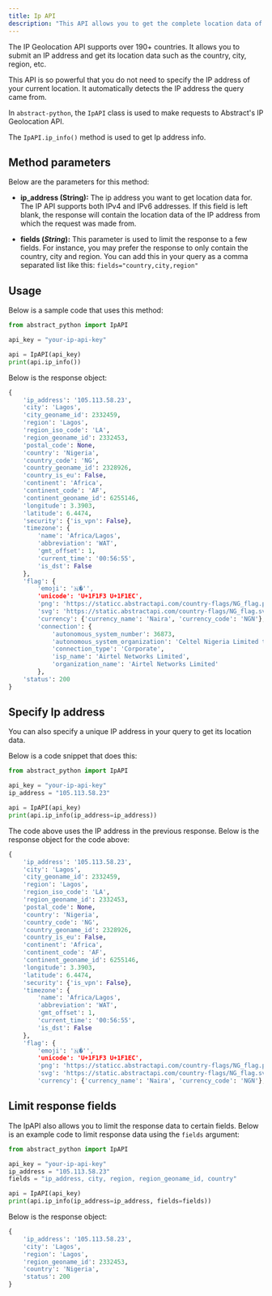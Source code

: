 ```yaml
---
title: Ip API
description: "This API allows you to get the complete location data of an IP address."
---
```


The IP Geolocation API supports over 190+ countries. It allows you to submit an IP address and get its location data such as the country, city, region, etc.

This API is so powerful that you do not need to specify the IP address of your current location. It automatically detects the IP address the query came from.

In `abstract-python`, the `IpAPI` class is used to make requests to Abstract's IP Geolocation API.

The `IpAPI.ip_info()` method is used to get Ip address info.

## Method parameters

Below are the parameters for this method:

- **ip_address (String):** The ip address you want to get location data for. The IP API supports both IPv4 and IPv6 addresses.
  If this field is left blank, the response will contain the location data of the IP address from which the request was made from.

- **fields (_String_):** This parameter is used to limit the response to a few fields. For instance, you may prefer the response to only contain the country, city and region.
  You can add this in your query as a comma separated list like this: `fields="country,city,region"`

## Usage

Below is a sample code that uses this method:

```python
from abstract_python import IpAPI

api_key = "your-ip-api-key"

api = IpAPI(api_key)
print(api.ip_info())
```

Below is the response object:

```python
{
    'ip_address': '105.113.58.23',
    'city': 'Lagos',
    'city_geoname_id': 2332459,
    'region': 'Lagos',
    'region_iso_code': 'LA',
    'region_geoname_id': 2332453,
    'postal_code': None,
    'country': 'Nigeria',
    'country_code': 'NG',
    'country_geoname_id': 2328926,
    'country_is_eu': False,
    'continent': 'Africa',
    'continent_code': 'AF',
    'continent_geoname_id': 6255146,
    'longitude': 3.3903,
    'latitude': 6.4474,
    'security': {'is_vpn': False},
    'timezone': {
        'name': 'Africa/Lagos',
        'abbreviation': 'WAT',
        'gmt_offset': 1,
        'current_time': '00:56:55',
        'is_dst': False
    },
    'flag': {
        'emoji': '🇳�'',
        'unicode': 'U+1F1F3 U+1F1EC',
        'png': 'https://staticc.abstractapi.com/country-flags/NG_flag.png',
        'svg': 'https://static.abstractapi.com/country-flags/NG_flag.svg'},
        'currency': {'currency_name': 'Naira', 'currency_code': 'NGN'},
        'connection': {
            'autonomous_system_number': 36873,
            'autonomous_system_organization': 'Celtel Nigeria Limited t.a ZAIN',
            'connection_type': 'Corporate',
            'isp_name': 'Airtel Networks Limited',
            'organization_name': 'Airtel Networks Limited'
        },
    'status': 200
}
```

## Specify Ip address

You can also specify a unique IP address in your query to get its location data.

Below is a code snippet that does this:

```python
from abstract_python import IpAPI

api_key = "your-ip-api-key"
ip_address = "105.113.58.23"

api = IpAPI(api_key)
print(api.ip_info(ip_address=ip_address))
```

The code above uses the IP address in the previous response. Below is the response object for the code above:

```python
{
    'ip_address': '105.113.58.23',
    'city': 'Lagos',
    'city_geoname_id': 2332459,
    'region': 'Lagos',
    'region_iso_code': 'LA',
    'region_geoname_id': 2332453,
    'postal_code': None,
    'country': 'Nigeria',
    'country_code': 'NG',
    'country_geoname_id': 2328926,
    'country_is_eu': False,
    'continent': 'Africa',
    'continent_code': 'AF',
    'continent_geoname_id': 6255146,
    'longitude': 3.3903,
    'latitude': 6.4474,
    'security': {'is_vpn': False},
    'timezone': {
        'name': 'Africa/Lagos',
        'abbreviation': 'WAT',
        'gmt_offset': 1,
        'current_time': '00:56:55',
        'is_dst': False
    },
    'flag': {
        'emoji': '🇳�'',
        'unicode': 'U+1F1F3 U+1F1EC',
        'png': 'https://staticc.abstractapi.com/country-flags/NG_flag.png',
        'svg': 'https://static.abstractapi.com/country-flags/NG_flag.svg'},
        'currency': {'currency_name': 'Naira', 'currency_code': 'NGN'}, 'connection': {'autonomous_system_number': 36873, 'autonomous_system_organization': 'Celtel Nigeria Limited t.a ZAIN', 'connection_type': 'Corporate', 'isp_name': 'Airtel Networks Limited', 'organization_name': 'Airtel Networks Limited'}, 'status': 200}
```

## Limit response fields

The IpAPI also allows you to limit the response data to certain fields.
Below is an example code to limit response data using the `fields` argument:

```python
from abstract_python import IpAPI

api_key = "your-ip-api-key"
ip_address = "105.113.58.23"
fields = "ip_address, city, region, region_geoname_id, country"

api = IpAPI(api_key)
print(api.ip_info(ip_address=ip_address, fields=fields))
```

Below is the response object:

```python
{
    'ip_address': '105.113.58.23',
    'city': 'Lagos',
    'region': 'Lagos',
    'region_geoname_id': 2332453,
    'country': 'Nigeria',
    'status': 200
}
```
